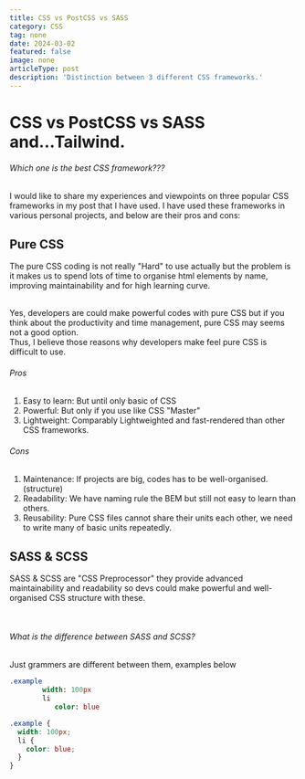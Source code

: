 ```yaml
---
title: CSS vs PostCSS vs SASS
category: CSS
tag: none
date: 2024-03-02
featured: false
image: none
articleType: post
description: 'Distinction between 3 different CSS frameworks.'
---
```


# CSS vs PostCSS vs SASS and...Tailwind.

###### Which one is the best CSS framework???

I would like to share my experiences and viewpoints on three popular CSS frameworks in my post that I have used. I have used these frameworks in various personal projects, and below are their pros and cons:

## Pure CSS

The pure CSS coding is not really "Hard" to use actually but the problem is it makes us to spend lots of time to organise html elements by name, improving maintainability and for high learning curve.

<br />
Yes, developers are could make powerful codes with pure CSS but if you think about
the productivity and time management, pure CSS may seems not a good option.
<br />
Thus, I believe those reasons why developers make feel pure CSS is difficult to use.

###### Pros

1. Easy to learn: But until only basic of CSS
2. Powerful: But only if you use like CSS "Master"
3. Lightweight: Comparably Lightweighted and fast-rendered than other CSS frameworks.

###### Cons

1. Maintenance: If projects are big, codes has to be well-organised.(structure)
2. Readability: We have naming rule the BEM but still not easy to learn than others.
3. Reusability: Pure CSS files cannot share their units each other, we need to write many of basic units repeatedly.

## SASS & SCSS

SASS & SCSS are "CSS Preprocessor" they provide advanced maintainability and readability so devs could make powerful and well-organised CSS structure with these.

<br />

###### What is the difference between SASS and SCSS?

Just grammers are different between them, examples below

```sass
.example
        width: 100px
        li
           color: blue
```

```scss
.example {
  width: 100px;
  li {
    color: blue;
  }
}
```
